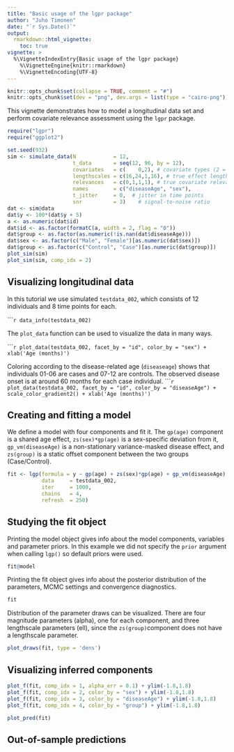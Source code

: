 ```yaml
---
title: "Basic usage of the lgpr package"
author: "Juho Timonen"
date: "`r Sys.Date()`"
output: 
  rmarkdown::html_vignette:
    toc: true
vignette: >
  %\VignetteIndexEntry{Basic usage of the lgpr package}
    %\VignetteEngine{knitr::rmarkdown}
    %\VignetteEncoding{UTF-8}
---
```


```r
knitr::opts_chunk$set(collapse = TRUE, comment = "#")
knitr::opts_chunk$set(dev = "png", dev.args = list(type = "cairo-png"))
```

This vignette demonstrates how to model a longitudinal data set and perform covariate relevance assessment using the `lgpr` package.

```r
require("lgpr")
require("ggplot2")
```

```r
set.seed(932)
sim <- simulate_data(N            = 12,                     
                     t_data       = seq(12, 96, by = 12),
                     covariates   = c(    0,2), # covariate types (2 = cat)
                     lengthscales = c(16,24,1,16), # true effect lengthscales
                     relevances   = c(0,1,1,1), # true covariate relevances
                     names        = c("diseaseAge", "sex"),
                     t_jitter     = 0,  # jitter in time points
                     snr          = 3)    # signal-to-noise ratio
dat <- sim@data
dat$y <- 100*(dat$y + 5)
a <- as.numeric(dat$id)
dat$id <- as.factor(formatC(a, width = 2, flag = "0"))
dat$group <- as.factor(as.numeric(!is.nan(dat$diseaseAge)))
dat$sex <- as.factor(c("Male", "Female")[as.numeric(dat$sex)])
dat$group <- as.factor(c("Control", "Case")[as.numeric(dat$group)])
plot_sim(sim)
plot_sim(sim, comp_idx = 2)
```

## Visualizing longitudinal data
In this tutorial we use simulated `testdata_002`, which consists of 12 individuals and 8 time points for each. 

``````r
data_info(testdata_002)
```

The `plot_data` function
can be used to visualize the data in many ways.

``````r
plot_data(testdata_002, facet_by = "id", color_by = "sex") + xlab('Age (months)')
```

Coloring according to the disease-related age (`diseaseage`) shows that individuals 01-06 are cases and 07-12 are controls. The observed disease onset is at around 60
months for each case individual.
``````r
plot_data(testdata_002, facet_by = "id", color_by = "diseaseAge") +
  scale_color_gradient2() + xlab('Age (months)')
```


## Creating and fitting a model
We define a model with four components and fit it. The `gp(age)` component
is a shared age effect, `zs(sex)*gp(age)` is a sex-specific deviation from it,
`gp_vm(diseaseAge)` is a non-stationary variance-masked disease effect, and
`zs(group)` is a static offset component between the two groups (Case/Control).

```r
fit <- lgp(formula = y ~ gp(age) + zs(sex)*gp(age) + gp_vm(diseaseAge) + zs(group),
           data     = testdata_002,
           iter     = 1000,
           chains   = 4,
           refresh  = 250)
```

## Studying the fit object
Printing the model object gives info about the model components, variables
and parameter priors. In this example we did not specify the `prior` argument when
calling `lgp()` so default priors were used.
```r
fit@model
```

Printing the fit object gives info about the posterior distribution of the
parameters, MCMC settings and convergence diagnostics.
```r
fit
```

Distribution of the parameter draws can be visualized. There are four magnitude
parameters (alpha), one for each component, and three lengthscale parameters
(ell), since the `zs(group)`component does not have a lengthscale parameter.
```r
plot_draws(fit, type = 'dens')
```

## Visualizing inferred components
```r
plot_f(fit, comp_idx = 1, alpha_err = 0.1) + ylim(-1.8,1.8)
plot_f(fit, comp_idx = 2, color_by = "sex") + ylim(-1.8,1.8)
plot_f(fit, comp_idx = 3, color_by = "diseaseAge") + ylim(-1.8,1.8)
plot_f(fit, comp_idx = 4, color_by = "group") + ylim(-1.8,1.8)
```

```r
plot_pred(fit)
```

## Out-of-sample predictions

